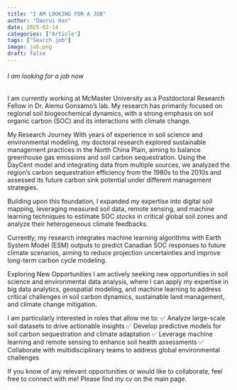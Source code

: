 ```yaml
---
title: "I AM LOOKING FOR A JOB"
author: "Daorui Han"
date: 2025-02-14
categories: ["Article"]
tags: ["Search job"]
image: job.png
draft: false
---
```

###### I am looking for a job now

I am currently working at McMaster University as a Postdoctoral Research Fellow in Dr. Alemu Gonsamo’s lab. My research has primarily focused on regional soil biogeochemical dynamics, with a strong emphasis on soil organic carbon (SOC) and its interactions with climate change.

My Research Journey
With years of experience in soil science and environmental modeling, my doctoral research explored sustainable management practices in the North China Plain, aiming to balance greenhouse gas emissions and soil carbon sequestration. Using the DayCent model and integrating data from multiple sources, we analyzed the region’s carbon sequestration efficiency from the 1980s to the 2010s and assessed its future carbon sink potential under different management strategies.

Building upon this foundation, I expanded my expertise into digital soil mapping, leveraging measured soil data, remote sensing, and machine learning techniques to estimate SOC stocks in critical global soil zones and analyze their heterogeneous climate feedbacks.

Currently, my research integrates machine learning algorithms with Earth System Model (ESM) outputs to predict Canadian SOC responses to future climate scenarios, aiming to reduce projection uncertainties and improve long-term carbon cycle modeling.

Exploring New Opportunities
I am actively seeking new opportunities in soil science and environmental data analysis, where I can apply my expertise in big data analytics, geospatial modeling, and machine learning to address critical challenges in soil carbon dynamics, sustainable land management, and climate change mitigation.

I am particularly interested in roles that allow me to:
✅ Analyze large-scale soil datasets to drive actionable insights
✅ Develop predictive models for soil carbon sequestration and climate adaptation
✅ Leverage machine learning and remote sensing to enhance soil health assessments
✅ Collaborate with multidisciplinary teams to address global environmental challenges

If you know of any relevant opportunities or would like to collaborate, feel free to connect with me! Please find my cv on the main page. 
  
  




